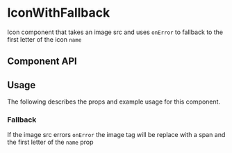 

# IconWithFallback

Icon component that takes an image src and uses `onError` to fallback to the first letter of the icon `name`

<Canvas>
  <Story id="ui-components-ui-icon-with-fallback-icon-with-fallback-stories-js--default-story" />
</Canvas>

## Component API

<ArgsTable of={IconWithFallback} />

## Usage

The following describes the props and example usage for this component.

### Fallback

If the image src errors `onError` the image tag will be replace with a span and the first letter of the `name` prop

<Canvas>
  <Story id="ui-components-ui-icon-with-fallback-icon-with-fallback-stories-js--fallback" />
</Canvas>
